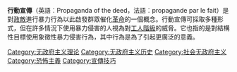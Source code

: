 {{Anarchism sidebar}}
{{恐怖主義}}
{{Unreferenced |time=2010-09-12T20:03:07+00:00 }}
'''行動宣傳'''（英語︰Propaganda of the deed，法語︰propagande par le fait）是對[[政敵|政敵]]進行暴力行為以此啟發群眾催化[[革命|革命]]的一個概念。行動宣傳可採取多種形式，但在許多情況下使用暴力侵害的人視為對[[工人階級|工人階級]]的威脅。它也指的是對結構性目標使用象徵性暴力侵害行為，其中行為是為了引起更廣泛的意義。

{{poli-stub}}

[[Category:无政府主义理论|Category:无政府主义理论]]
[[Category:无政府主义历史|Category:无政府主义历史]]
[[Category:社会无政府主义|Category:社会无政府主义]]
[[Category:恐怖主義|Category:恐怖主義]]
[[Category:宣傳技巧|Category:宣傳技巧]]